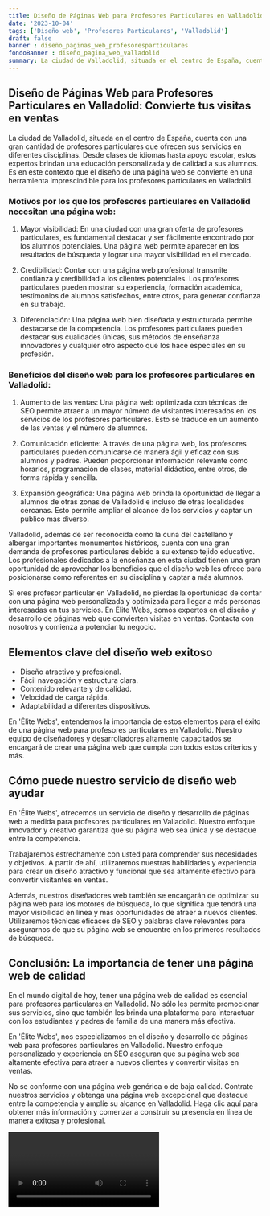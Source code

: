 ```yaml
---
title: Diseño de Páginas Web para Profesores Particulares en Valladolid
date: '2023-10-04'
tags: ['Diseño web', 'Profesores Particulares', 'Valladolid']
draft: false
banner : diseño_paginas_web_profesoresparticulares
fondoBanner : diseño_pagina_web_valladolid
summary: La ciudad de Valladolid, situada en el centro de España, cuenta con una gran cantidad de profesores particulares que ofrecen sus servicios en diferentes disciplinas. Desde clases de idiomas hasta apoyo escolar, estos expertos brindan una educación personalizada y de calidad a sus alumnos. Es en este contexto que el diseño de una página web se convierte en una herramienta imprescindible para los profesores particulares en Valladolid.
---
```


## Diseño de Páginas Web para Profesores Particulares en Valladolid: Convierte tus visitas en ventas

La ciudad de Valladolid, situada en el centro de España, cuenta con una gran cantidad de profesores particulares que ofrecen sus servicios en diferentes disciplinas. Desde clases de idiomas hasta apoyo escolar, estos expertos brindan una educación personalizada y de calidad a sus alumnos. Es en este contexto que el diseño de una página web se convierte en una herramienta imprescindible para los profesores particulares en Valladolid.

### Motivos por los que los profesores particulares en Valladolid necesitan una página web:

1. Mayor visibilidad: En una ciudad con una gran oferta de profesores particulares, es fundamental destacar y ser fácilmente encontrado por los alumnos potenciales. Una página web permite aparecer en los resultados de búsqueda y lograr una mayor visibilidad en el mercado.

2. Credibilidad: Contar con una página web profesional transmite confianza y credibilidad a los clientes potenciales. Los profesores particulares pueden mostrar su experiencia, formación académica, testimonios de alumnos satisfechos, entre otros, para generar confianza en su trabajo.

3. Diferenciación: Una página web bien diseñada y estructurada permite destacarse de la competencia. Los profesores particulares pueden destacar sus cualidades únicas, sus métodos de enseñanza innovadores y cualquier otro aspecto que los hace especiales en su profesión.

### Beneficios del diseño web para los profesores particulares en Valladolid:

1. Aumento de las ventas: Una página web optimizada con técnicas de SEO permite atraer a un mayor número de visitantes interesados en los servicios de los profesores particulares. Esto se traduce en un aumento de las ventas y el número de alumnos.

2. Comunicación eficiente: A través de una página web, los profesores particulares pueden comunicarse de manera ágil y eficaz con sus alumnos y padres. Pueden proporcionar información relevante como horarios, programación de clases, material didáctico, entre otros, de forma rápida y sencilla.

3. Expansión geográfica: Una página web brinda la oportunidad de llegar a alumnos de otras zonas de Valladolid e incluso de otras localidades cercanas. Esto permite ampliar el alcance de los servicios y captar un público más diverso.

Valladolid, además de ser reconocida como la cuna del castellano y albergar importantes monumentos históricos, cuenta con una gran demanda de profesores particulares debido a su extenso tejido educativo. Los profesionales dedicados a la enseñanza en esta ciudad tienen una gran oportunidad de aprovechar los beneficios que el diseño web les ofrece para posicionarse como referentes en su disciplina y captar a más alumnos.

Si eres profesor particular en Valladolid, no pierdas la oportunidad de contar con una página web personalizada y optimizada para llegar a más personas interesadas en tus servicios. En Élite Webs, somos expertos en el diseño y desarrollo de páginas web que convierten visitas en ventas. Contacta con nosotros y comienza a potenciar tu negocio.

<GifSeo />

<Cta />

## Elementos clave del diseño web exitoso

- Diseño atractivo y profesional.
- Fácil navegación y estructura clara.
- Contenido relevante y de calidad.
- Velocidad de carga rápida.
- Adaptabilidad a diferentes dispositivos.

En 'Élite Webs', entendemos la importancia de estos elementos para el éxito de una página web para profesores particulares en Valladolid. Nuestro equipo de diseñadores y desarrolladores altamente capacitados se encargará de crear una página web que cumpla con todos estos criterios y más.

## Cómo puede nuestro servicio de diseño web ayudar

En 'Élite Webs', ofrecemos un servicio de diseño y desarrollo de páginas web a medida para profesores particulares en Valladolid. Nuestro enfoque innovador y creativo garantiza que su página web sea única y se destaque entre la competencia.

Trabajaremos estrechamente con usted para comprender sus necesidades y objetivos. A partir de ahí, utilizaremos nuestras habilidades y experiencia para crear un diseño atractivo y funcional que sea altamente efectivo para convertir visitantes en ventas.

Además, nuestros diseñadores web también se encargarán de optimizar su página web para los motores de búsqueda, lo que significa que tendrá una mayor visibilidad en línea y más oportunidades de atraer a nuevos clientes. Utilizaremos técnicas eficaces de SEO y palabras clave relevantes para asegurarnos de que su página web se encuentre en los primeros resultados de búsqueda.

## Conclusión: La importancia de tener una página web de calidad

En el mundo digital de hoy, tener una página web de calidad es esencial para profesores particulares en Valladolid. No sólo les permite promocionar sus servicios, sino que también les brinda una plataforma para interactuar con los estudiantes y padres de familia de una manera más efectiva.

En 'Élite Webs', nos especializamos en el diseño y desarrollo de páginas web para profesores particulares en Valladolid. Nuestro enfoque personalizado y experiencia en SEO aseguran que su página web sea altamente efectiva para atraer a nuevos clientes y convertir visitas en ventas.

No se conforme con una página web genérica o de baja calidad. Contrate nuestros servicios y obtenga una página web excepcional que destaque entre la competencia y amplíe su alcance en Valladolid. Haga clic aquí para obtener más información y comenzar a construir su presencia en línea de manera exitosa y profesional.

<Video />

<CtaBot job='Profesores Particulares' city='Valladolid'/>

<Gmaps query='Valladolid+españa+maps' />